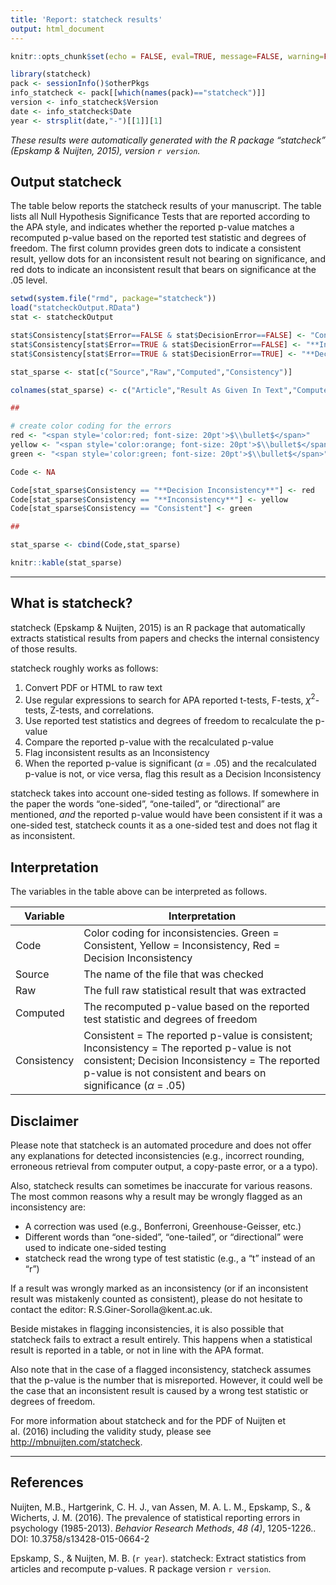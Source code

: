 ```yaml
---
title: 'Report: statcheck results'
output: html_document
---
```


```r
knitr::opts_chunk$set(echo = FALSE, eval=TRUE, message=FALSE, warning=FALSE)
```

```r
library(statcheck)
pack <- sessionInfo()$otherPkgs 
info_statcheck <- pack[[which(names(pack)=="statcheck")]]
version <- info_statcheck$Version
date <- info_statcheck$Date
year <- strsplit(date,"-")[[1]][1]
```

*These results were automatically generated with the R package "statcheck" (Epskamp & Nuijten, 2015), version `r version`.*

## Output statcheck

The table below reports the statcheck results of your manuscript. The table lists all Null Hypothesis Significance Tests that are reported according to the APA style, and indicates whether the reported p-value matches a recomputed p-value based on the reported test statistic and degrees of freedom. The first column provides green dots to indicate a consistent result, yellow dots for an inconsistent result not bearing on significance, and red dots to indicate an inconsistent result that bears on significance at the .05 level.

```r
setwd(system.file("rmd", package="statcheck"))
load("statcheckOutput.RData")
stat <- statcheckOutput

stat$Consistency[stat$Error==FALSE & stat$DecisionError==FALSE] <- "Consistent"
stat$Consistency[stat$Error==TRUE & stat$DecisionError==FALSE] <- "**Inconsistency**"
stat$Consistency[stat$Error==TRUE & stat$DecisionError==TRUE] <- "**Decision Inconsistency**"

stat_sparse <- stat[c("Source","Raw","Computed","Consistency")]

colnames(stat_sparse) <- c("Article","Result As Given In Text","Computed P-Value","Consistency")

##

# create color coding for the errors
red <- "<span style='color:red; font-size: 20pt'>$\\bullet$</span>"
yellow <- "<span style='color:orange; font-size: 20pt'>$\\bullet$</span>"
green <- "<span style='color:green; font-size: 20pt'>$\\bullet$</span>"

Code <- NA

Code[stat_sparse$Consistency == "**Decision Inconsistency**"] <- red
Code[stat_sparse$Consistency == "**Inconsistency**"] <- yellow
Code[stat_sparse$Consistency == "Consistent"] <- green

## 

stat_sparse <- cbind(Code,stat_sparse)

knitr::kable(stat_sparse)
```



***

## What is statcheck?

statcheck (Epskamp & Nuijten, 2015) is an R package that automatically extracts statistical results from papers and checks the internal consistency of those results.

statcheck roughly works as follows:

1. Convert PDF or HTML to raw text
2. Use regular expressions to search for APA reported t-tests, F-tests, $\chi^2$-tests, Z-tests, and correlations.
3. Use reported test statistics and degrees of freedom to recalculate the p-value
4. Compare the reported p-value with the recalculated p-value
5. Flag inconsistent results as an Inconsistency
6. When the reported p-value is significant ($\alpha$ = .05) and the recalculated p-value is not, or vice versa, flag this result as a Decision Inconsistency

statcheck takes into account one-sided testing as follows. If somewhere in the paper the words "one-sided", "one-tailed", or "directional" are mentioned, *and* the reported p-value would have been consistent if it was a one-sided test, statcheck counts it as a one-sided test and does not flag it as inconsistent.

## Interpretation

The variables in the table above can be interpreted as follows.

Variable | Interpretation
---------|-----------------------------------------------------------------------------
Code     | Color coding for inconsistencies. Green = Consistent, Yellow = Inconsistency, Red = Decision Inconsistency
Source   | The name of the file that was checked
Raw      | The full raw statistical result that was extracted
Computed | The recomputed p-value based on the reported test statistic and degrees of freedom
Consistency | Consistent = The reported p-value is consistent; Inconsistency = The reported p-value is not consistent; Decision Inconsistency = The reported p-value is not consistent and bears on significance ($\alpha$ = .05)

## Disclaimer

Please note that statcheck is an automated procedure and does not offer any explanations for detected inconsistencies (e.g., incorrect rounding, erroneous retrieval from computer output, a copy-paste error, or a a typo).

Also, statcheck results can sometimes be inaccurate for various reasons. The most common reasons why a result may be wrongly flagged as an inconsistency are:

* A correction was used (e.g., Bonferroni, Greenhouse-Geisser, etc.)
* Different words than "one-sided", "one-tailed", or "directional" were used to indicate one-sided testing
* statcheck read the wrong type of test statistic (e.g., a "t" instead of an "r")

If a result was wrongly marked as an inconsistency (or if an inconsistent result was mistakenly counted as consistent), please do not hesitate to contact the editor: R.S.Giner-Sorolla@kent.ac.uk.

Beside mistakes in flagging inconsistencies, it is also possible that statcheck fails to extract a result entirely. This happens when a statistical result is reported in a table, or not in line with the APA format.

Also note that in the case of a flagged inconsistency, statcheck assumes that the p-value is the number that is misreported. However, it could well be the case that an inconsistent result is caused by a wrong test statistic or degrees of freedom.

For more information about statcheck and for the PDF of Nuijten et al. (2016) including the validity study, please see <http://mbnuijten.com/statcheck>.

***

## References
Nuijten, M.B., Hartgerink, C. H. J., van Assen, M. A. L. M., Epskamp, S., & Wicherts, J. M. (2016). The prevalence of statistical reporting errors in psychology (1985-2013). *Behavior Research Methods*, *48 (4)*, 1205-1226..  DOI: 10.3758/s13428-015-0664-2

Epskamp, S., & Nuijten, M. B. (`r year`). statcheck: Extract statistics from articles and recompute p-values. R package version `r version`.